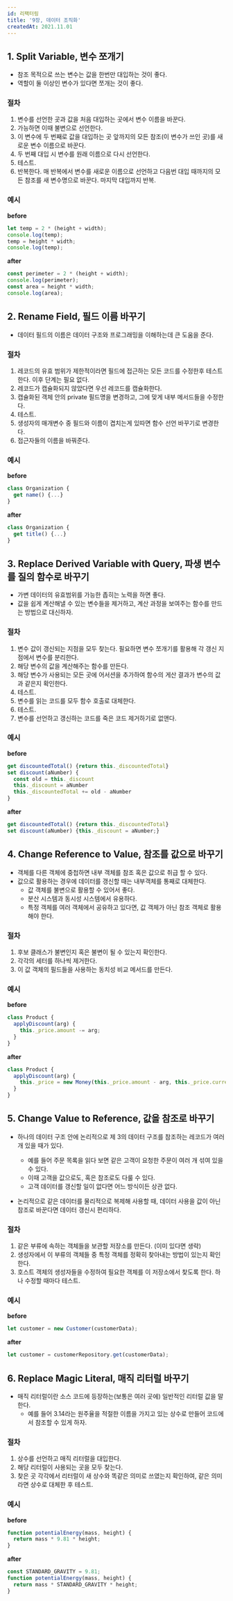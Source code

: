 ```yaml
---
id: 리팩터링
title: '9장, 데이터 조직화'
createdAt: 2021.11.01
---
```


## 1. Split Variable, 변수 쪼개기

- 참조 목적으로 쓰는 변수는 값을 한번만 대입하는 것이 좋다.
- 역할이 둘 이상인 변수가 있다면 쪼개는 것이 좋다.

### 절차

1. 변수를 선언한 곳과 값을 처음 대입하는 곳에서 변수 이름을 바꾼다.
2. 가능하면 이때 불변으로 선언한다.
3. 이 변수에 두 번째로 값을 대입하는 곳 앞까지의 모든 참조(이 변수가 쓰인 곳)를 새로운 변수 이름으로 바꾼다.
4. 두 번째 대입 시 변수를 원래 이름으로 다시 선언한다.
5. 테스트.
6. 반복한다. 매 반복에서 변수를 새로운 이름으로 선언하고 다음번 대입 때까지의 모든 참조를 새 변수명으로 바꾼다. 마지막 대입까지 반복.

### 예시

**before**

```js
let temp = 2 * (height + width);
console.log(temp);
temp = height * width;
console.log(temp);
```

**after**

```js
const perimeter = 2 * (height + width);
console.log(perimeter);
const area = height * width;
console.log(area);
```

## 2. Rename Field, 필드 이름 바꾸기

- 데이터 필드의 이름은 데이터 구조와 프로그래밍을 이해하는데 큰 도움을 준다.

### 절차

1. 레코드의 유효 범위가 제한적이라면 필드에 접근하는 모든 코드를 수정한후 테스트한다. 이후 단계는 필요 없다.
2. 레코드가 캡슐화되지 않았다면 우선 레코드를 캡슐화한다.
3. 캡슐화된 객체 안의 private 필드명을 변경하고, 그에 맞게 내부 메서드들을 수정한다.
4. 테스트.
5. 생성자의 매개변수 중 필드와 이름이 겹치는게 있따면 함수 선언 바꾸기로 변경한다.
6. 접근자들의 이름을 바꿔준다.

### 예시

**before**

```js
class Organization {
  get name() {...}
}

```

**after**

```js
class Organization {
  get title() {...}
}
```

## 3. Replace Derived Variable with Query, 파생 변수를 질의 함수로 바꾸기

- 가변 데이터의 유효범위를 가능한 좁히는 노력을 하면 좋다.
- 값을 쉽게 계산해낼 수 있는 변수들을 제거하고, 계산 과정을 보여주는 함수를 만드는 방법으로 대신하자.

### 절차

1. 변수 값이 갱신되는 지점을 모두 찾는다. 필요하면 변수 쪼개기를 활용해 각 갱신 지점에서 변수를 분리한다.
2. 해당 변수의 값을 계산해주는 함수를 만든다.
3. 해당 변수가 사용되는 모든 곳에 어서션을 추가하여 함수의 게산 결과가 변수의 값과 같은지 확인한다.
4. 테스트.
5. 변수를 읽는 코드를 모두 함수 호출로 대체한다.
6. 테스트.
7. 변수를 선언하고 갱신하는 코드를 죽은 코드 제거하기로 없앤다.

### 예시

**before**

```js
get discountedTotal() {return this._discountedTotal}
set discount(aNumber) {
  const old = this._discount
  this._discount = aNumber
  this._discountedTotal += old - aNumber
}
```

**after**

```js
get discountedTotal() {return this._discountedTotal}
set discount(aNumber) {this._discount = aNumber;}
```

## 4. Change Reference to Value, 참조를 값으로 바꾸기

- 객체를 다른 객체에 중첩하면 내부 객체를 참조 혹은 값으로 취급 할 수 있다.
- 값으로 활용하는 경우에 데이터를 갱신할 때는 내부객체를 통째로 대체한다.
  - 값 객체를 불변으로 활용할 수 있어서 좋다.
  - 분산 시스템과 동시성 시스템에서 유용하다.
  - 특정 객체를 여러 객체에서 공유하고 있다면, 값 객체가 아닌 참조 객체로 활용해야 한다.

### 절차

1. 후보 클래스가 불변인지 혹은 불변이 될 수 있는지 확인한다.
2. 각각의 세터를 하나씩 제거한다.
3. 이 값 객체의 필드들을 사용하는 동치성 비교 메서드를 만든다.

### 예시

**before**

```js
class Product {
  applyDiscount(arg) {
    this._price.amount -= arg;
  }
}
```

**after**

```js
class Product {
  applyDiscount(arg) {
    this._price = new Money(this._price.amount - arg, this._price.currency);
  }
}
```

## 5. Change Value to Reference, 값을 참조로 바꾸기

- 하나의 데이터 구조 안에 논리적으로 제 3의 데이터 구조를 참조하는 레코드가 여러 개 있을 때가 있다.

  - 예를 들어 주문 목록을 읽다 보면 같은 고객이 요청한 주문이 여러 개 섞여 있을 수 있다.
  - 이때 고객을 값으로도, 혹은 참조로도 다룰 수 있다.
  - 고객 데이터를 갱신할 일이 없다면 어느 방식이든 상관 없다.

- 논리적으로 같은 데이터를 물리적으로 복제해 사용할 때, 데이터 사용을 값이 아닌 참조로 바꾼다면 데이터 갱신시 편리하다.

### 절차

1. 같은 부류에 속하는 객체들을 보관할 저장소를 만든다. (이미 있다면 생략)
2. 생성자에서 이 부류의 객체들 중 특정 객체를 정확히 찾아내는 방법이 있는지 확인한다.
3. 호스트 객체의 생성자들을 수정하여 필요한 객체를 이 저장소에서 찾도록 한다. 하나 수정할 때마다 테스트.

### 예시

**before**

```js
let customer = new Customer(customerData);
```

**after**

```js
let customer = customerRepository.get(customerData);
```

## 6. Replace Magic Literal, 매직 리터럴 바꾸기

- 매직 리터럴이란 소스 코드에 등장하는(보통은 여러 곳에) 일반적인 리터럴 값을 말한다.
  - 예를 들어 3.14라는 원주율을 적절한 이름을 가지고 있는 상수로 만들어 코드에서 참조할 수 있게 하자.

### 절차

1. 상수를 선언하고 매직 리터럴을 대입한다.
2. 해당 리터럴이 사용되는 곳을 모두 찾는다.
3. 찾은 곳 각각에서 리터럴이 새 상수와 똑같은 의미로 쓰였는지 확인하여, 같은 의미라면 상수로 대체한 후 테스트.

### 예시

**before**

```js
function potentialEnergy(mass, height) {
  return mass * 9.81 * height;
}
```

**after**

```js
const STANDARD_GRAVITY = 9.81;
function potentialEnergy(mass, height) {
  return mass * STANDARD_GRAVITY * height;
}
```
